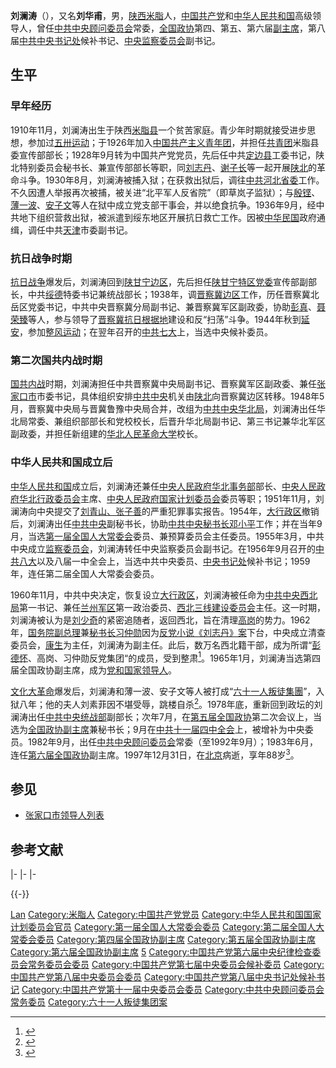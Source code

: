 {{Otheruses|other=名为刘华甫的其他人物|刘华甫}}
{{Infobox Officeholder
|name              = 刘澜涛
|original_name     = 
|honorific-suffix  = 
|image             = 劉瀾濤.jpg
|imagesize         = 
|smallimage        = 
|caption           = 
|office            = [[File:Charter_of_the_Chinese_People's_Political_Consultative_Conference_(CPPCC)_logo.svg|25px]] [[中国人民政治协商会议|中国人民政治协商会议]]第五届、第六届[[中国人民政治协商会议全国委员会|全国委员会]][[中国人民政治协商会议全国委员会副主席|副主席]]
|term_start        = 1979年7月2日
|term_end          = 1988年3月23日
|chairman = [[邓小平|邓小平]]{{to}}[[邓颖超|邓颖超]]
|alongside       = [[陆定一|陆定一]]等
|office2           = {{CPC}}[[中共中央书记处|中央书记处候补书记]]
|term_start2       = 1956年9月28日
|term_end2         = 1966年初
|chairman2 = [[毛泽东|毛泽东]]
|alongside2        = [[杨尚昆|杨尚昆]]、[[胡乔木|胡乔木]]
|office3            = [[File:Danghui.svg|25px]] [[中共中央西北局|中共中央西北局]][[第一书记|第一书记]]
|term_start3        = 1960年11月
|term_end3          = 1966年10月
|deputy3 = [[张德生|张德生]]、[[胡耀邦|胡耀邦]]等
|birth_date        = 1910年11月
|birth_place       = {{QING|陕西省}}[[米脂县|米脂县]]
|death_date        = {{Death date and age|1997|12|31|1910|11|1}}
|death_place       = {{PRC}}[[北京市|北京市]]
|nationality       = 
|spouse            = 刘素菲
|party             = {{CPC}}
|children          = 
|alma_mater        = [[延安|延安]][[抗日军政大学|抗日军政大学]]
|occupation        = 
|profession        =  
|signature         = 
|website           = 
|footnote  = 
}}

'''刘澜涛'''（{{bd|1910年|11月|1997年|12月31日|catIdx=L}}），又名'''刘华甫'''，男，[[陕西|陕西]][[米脂县|米脂]]人，[[中国共产党|中国共产党]]和[[中华人民共和国|中华人民共和国]]高级领导人，曾任[[中共中央顾问委员会|中共中央顾问委员会]]常委，[[全国政协|全国政协]]第四、第五、第六届[[副主席|副主席]]，第八届[[中共中央书记处|中共中央书记处]]候补书记、[[中央监察委员会|中央监察委员会]]副书记。

== 生平 ==
=== 早年经历 ===
1910年11月，刘澜涛出生于陕西[[米脂县|米脂县]]一个贫苦家庭。青少年时期就接受进步思想，参加过[[五卅运动|五卅运动]]；于1926年加入[[中国共产主义青年团|中国共产主义青年团]]，并担任[[中国共产主义青年团|共青团]]米脂县委宣传部部长；1928年9月转为中国共产党党员，先后任中共[[定边县|定边县]]工委书记，陕北特别委员会秘书长、兼宣传部部长等职，同[[刘志丹|刘志丹]]、[[谢子长|谢子长]]等一起开展[[陕北|陕北]]的革命斗争。1930年8月，刘澜涛被捕入狱；在获救出狱后，调往[[中共河北省委|中共河北省委]]工作。不久因遭人举报再次被捕，被关进“北平军人反省院”（即草岚子监狱）；与[[殷铿|殷铿]]、[[薄一波|薄一波]]、[[安子文|安子文]]等人在狱中成立党支部干事会，并以绝食抗争。1936年9月，经中共地下组织营救出狱，被派遣到绥东地区开展抗日救亡工作。因被[[中华民国|中华民国]]政府通缉，调任中共[[天津|天津]]市委副书记。

=== 抗日战争时期 ===
[[抗日战争|抗日战争]]爆发后，刘澜涛回到[[陕甘宁边区|陕甘宁边区]]，先后担任[[陕甘宁特区党委|陕甘宁特区党委]]宣传部副部长，中共[[绥德|绥德]]特委书记兼统战部长；1938年，调[[晋察冀边区|晋察冀边区]]工作，历任晋察冀北岳区党委书记，中共中央晋察冀分局副书记、兼晋察冀军区副政委，协助[[彭真|彭真]]、[[聂荣臻|聂荣臻]]等人，参与领导了[[晋察冀抗日根据地|晋察冀抗日根据地]]建设和反“扫荡”斗争。1944年秋到[[延安|延安]]，参加[[整风运动|整风运动]]；在翌年召开的[[中共七大|中共七大]]上，当选中央候补委员。

=== 第二次国共内战时期 ===
[[国共内战|国共内战]]时期，刘澜涛担任中共晋察冀中央局副书记、晋察冀军区副政委、兼任[[张家口市|张家口市]]市委书记，具体组织安排[[中共中央|中共中央]]机关由[[陕北|陕北]]向晋察冀边区转移。1948年5月，晋察冀中央局与晋冀鲁豫中央局合并，改组为[[中共中央华北局|中共中央华北局]]，刘澜涛出任华北局常委、兼组织部部长和党校校长，后晋升华北局副书记、第三书记兼华北军区副政委，并担任新组建的[[华北人民革命大学|华北人民革命大学]]校长。

=== 中华人民共和国成立后 ===
[[中华人民共和国|中华人民共和国]]成立后，刘澜涛还兼任[[中央人民政府华北事务部|中央人民政府华北事务部]]部长、[[中央人民政府华北行政委员会|中央人民政府华北行政委员会]]主席、[[中央人民政府国家计划委员会|中央人民政府国家计划委员会]]委员等职；1951年11月，刘澜涛向中央提交了[[刘青山张子善案|刘青山、张子善]]的严重犯罪事实报告。1954年，[[大行政区|大行政区]]撤销后，刘澜涛出任[[中共中央|中共中央]]副秘书长，协助[[中共中央秘书长|中共中央秘书长]][[邓小平|邓小平]]工作；并在当年9月，当选[[第一届全国人民代表大会|第一届全国人大常委会]]委员、兼预算委员会主任委员。1955年3月，中共中央成立[[中国共产党中央监察委员会|监察委员会]]，刘澜涛转任中央监察委员会副书记。在1956年9月召开的[[中共八大|中共八大]]以及八届一中全会上，当选中共中央委员、[[中央书记处|中央书记处]]候补书记；1959年，连任第二届全国人大常委会委员。

1960年11月，中共中央决定，恢复设立[[大行政区|大行政区]]，刘澜涛被任命为[[中共中央西北局|中共中央西北局]]第一书记、兼任[[兰州军区|兰州军区]]第一政治委员、[[三线建设|西北三线建设委员会]]主任。这一时期，刘澜涛被认为是[[刘少奇|刘少奇]]的紧密追随者，返回西北，旨在清理[[高岗|高岗]]的势力。1962年，[[国务院副总理|国务院副总理]]兼[[中华人民共和国国务院秘书长|秘书长]][[习仲勋|习仲勋]]因为[[反党小说《刘志丹》案|反党小说《刘志丹》案]]下台，中央成立清查委员会，[[康生|康生]]为主任，刘澜涛为副主任。此后，数万名西北籍干部，成为所谓“[[彭德怀|彭德怀]]、高岗、习仲勋反党集团“的成员，受到整肃<ref>{{Cite web |url=http://history.dwnews.com/news/2014-10-28/59615581.html |title=西北局第一书记刘澜涛整肃习仲勋胡耀邦内情 |access-date=2014-12-03 |archive-url=https://web.archive.org/web/20141215063217/http://history.dwnews.com/news/2014-10-28/59615581.html |archive-date=2014-12-15 |dead-url=yes }}</ref>。1965年1月，刘澜涛当选第四届全国政协副主席，成为[[党和国家领导人|党和国家领导人]]。

[[文化大革命|文化大革命]]爆发后，刘澜涛和薄一波、安子文等人被打成“[[六十一人叛徒集團案|六十一人叛徒集團]]”，入狱八年；他的夫人刘素菲因不堪受辱，跳楼自杀<ref>{{Cite web |url=http://news.powerapple.com/military_and_history/2014/2/28/1493484.html |title=原西北局第一书记刘澜涛整人的真面 |accessdate=2014-12-03 |archive-date=2014-03-14 |archive-url=https://web.archive.org/web/20140314071229/http://news.powerapple.com/military_and_history/2014/2/28/1493484.html |dead-url=yes }}</ref>。1978年底，重新回到政坛的刘澜涛出任[[中共中央统战部|中共中央统战部]]副部长；次年7月，在[[第五届全国政协|第五届全国政协]]第二次会议上，当选为[[全国政协副主席|全国政协副主席]]兼秘书长；9月在[[中国共产党第十一届中央委员会|中共十一届四中全会]]上，被增补为中央委员。1982年9月，出任[[中共中央顾问委员会|中共中央顾问委员会]]常委（至1992年9月）；1983年6月，连任[[中国人民政治协商会议第六届全国委员会委员名单|第六届全国政协]]副主席。1997年12月31日，在[[北京|北京]]病逝，享年88岁<ref>{{Cite web|title=刘澜涛同志生平|url=http://www.gmw.cn/01gmrb/1998-01/07/GB/17566%5EGM4-0709.HTM|accessdate=|work=光明日报|archiveurl=https://web.archive.org/web/20200721185401/http://www.gmw.cn/01gmrb/1998-01/07/GB/17566%5EGM4-0709.HTM|archivedate=2020-07-21|dead-url=no}}</ref>。

== 参见 ==
* [[张家口市领导人列表|张家口市领导人列表]]

== 参考文献 ==
{{Reflist|30em}}

{{start box}}
{{s-ppo|cpc}}
{{s-before|[[杨春甫|杨春甫]]}}
{{s-title|[[中国共产党张家口市委员会|中国共产党张家口市委员会]]书记|1945年9月－1946年1月}}
{{s-after|[[刘秀峰|刘秀峰]]}}
{{s-new}}
{{s-title|[[中共中央西北局|中共中央西北局]]第一书记|1960年11月－1966年}}
{{s-none|停止工作}}
{{s-gov|prc}}
|-
{{s-new|rows=3}}
{{s-title|[[中央人民政府华北事务部|中央人民政府华北事务部]]部长|1950年9月－1952年4月}}
{{s-none|rows=3|撤销}}
|-
{{s-title|[[政务院华北行政委员会|政务院华北行政委员会]]主席|1953年1月－1954年8月}}
|-
{{s-title|[[西北三线建设委员会|西北三线建设委员会]]主任|1960年11月－1966年}}
{{s-par|prc-ncppcc}}
{{s-before|[[齐燕铭|齐燕铭]]}}
{{s-title|[[中国人民政治协商会议全国委员会秘书长|中国人民政治协商会议全国委员会秘书长]]|1979年7月－1983年6月}}
{{s-after|[[彭友今|彭友今]]}}
{{s-mil|pla}}
{{s-before|[[冼恒汉|冼恒汉]]}}
{{s-title|[[中国人民解放军兰州军区|中国人民解放军兰州军区]]第一政治委员|1960年11月－？}}
{{s-after|[[李瑞山|李瑞山]]}}
{{s-edu}}
{{s-new}}
{{s-title|[[华北人民革命大学|华北人民革命大学]]校长|1949年2月－？}}
{{s-after|？}}
{{end box}}

{{-}}
{{中央人民政府政务院|部门首长}}
{{中共中央书记处}}
{{中共中央顾问委员会常务委员会}}
{{全国政协副主席}}

{{Authority control}}
{{DEFAULTSORT:Liu刘}}
[[Category:刘姓|Lan]]
[[Category:米脂人|Category:米脂人]]
[[Category:中国共产党党员|Category:中国共产党党员]]
[[Category:中华人民共和国国家计划委员会官员|Category:中华人民共和国国家计划委员会官员]]
[[Category:第一届全国人大常委会委员|Category:第一届全国人大常委会委员]]
[[Category:第二届全国人大常委会委员|Category:第二届全国人大常委会委员]]
[[Category:第四届全国政协副主席|Category:第四届全国政协副主席]]
[[Category:第五届全国政协副主席|Category:第五届全国政协副主席]]
[[Category:第六届全国政协副主席|Category:第六届全国政协副主席]]
[[Category:全国政协秘书长|5]]
[[Category:中国共产党第六届中央纪律检查委员会常务委员会委员|Category:中国共产党第六届中央纪律检查委员会常务委员会委员]]
[[Category:中国共产党第七届中央委员会候补委员|Category:中国共产党第七届中央委员会候补委员]]
[[Category:中国共产党第八届中央委员会委员|Category:中国共产党第八届中央委员会委员]]
[[Category:中国共产党第八届中央书记处候补书记|Category:中国共产党第八届中央书记处候补书记]]
[[Category:中国共产党第十一届中央委员会委员|Category:中国共产党第十一届中央委员会委员]]
[[Category:中共中央顾问委员会常务委员|Category:中共中央顾问委员会常务委员]]
[[Category:六十一人叛徒集团案|Category:六十一人叛徒集团案]]